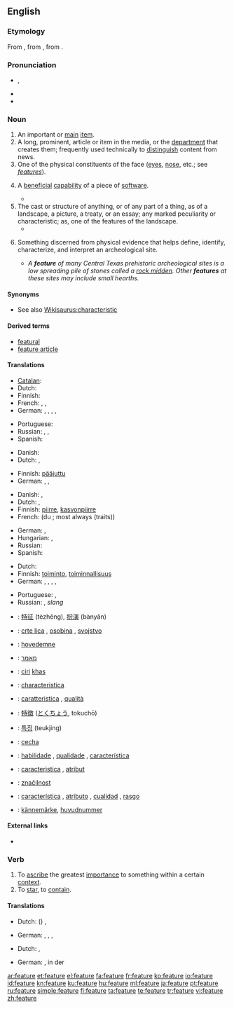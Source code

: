 {{wikipedia}}
==English==

===Etymology===
From {{etyl|xno}} {{term|feture|lang=xno}}, from {{etyl|fro}} {{term|faiture|lang=fro}}, from {{etyl|la}} {{term|factura|lang=la}}.

===Pronunciation===
* {{a|UK}} {{IPA|/fiːtʃə(r)/}}, {{SAMPA|/fi:tS@(r)/}}
* {{audio|en-us-feature.ogg|Audio (US)}}
* {{rhymes|iːtʃə(r)}}

===Noun===
{{en-noun}}

# An important or [[main]] [[item]].
# A long, prominent, article or item in the media, or the [[department]] that creates them; frequently used technically to [[distinguish]] content from news.
# One of the physical constituents of the face ([[eye]]s, [[nose]], etc.; see ''[[features]]'').
# {{computing}} A [[beneficial]] [[capability]] of a piece of [[software]].
#* {{quote-book|passage=The program contained an internal '''feature''', which allowed a user to update display text after each command keystroke.|title=[[S:Free as in Freedom/Chapter 6|Free as in Freedom]]|author=Sam Williams|year=2002}}
# The cast or structure of anything, or of any part of a thing, as of a landscape, a picture, a treaty, or an essay; any marked peculiarity or characteristic; as, one of the features of the landscape.
#* {{quote-book|passage=The most prominent '''feature''' of the New England land system was the town grant, which in every case became the territorial basis of a group settlement.|title=[[S:1911 Encyclopædia Britannica/United States/History|1911 Encyclopædia Britannica]]|year=1911}}
# {{archeology}} Something discerned from physical evidence that helps define, identify,  characterize, and interpret an archeological site.
#* ''A '''feature''' of many Central Texas prehistoric archeological sites is a low spreading pile of stones called a [[rock midden]]. Other '''features''' at these sites may include small hearths.''

====Synonyms====
* See also [[Wikisaurus:characteristic]]

====Derived terms====
* [[featural]]
* [[feature article]]

====Translations====
{{trans-top|important or main item}}
* [[Catalan]]: {{t-|ca|tret|m}}
* Dutch: {{t+|nl|eigenschap|f}}
* Finnish: {{t+|fi|ominaisuus}}
* French: {{t+|fr|caractéristique|f}}, {{t+|fr|particularité|f}}, {{t+|fr|spécialité|f}}
* German: {{t+|de|Besonderheit|f}}, {{t+|de|Charakteristikum|n}}, {{t+|de|Eigentümlichkeit|f}}, {{t+|de|Merkmal|n}}, {{t+|de|Eigenschaft|f}}
{{trans-mid}}
* Portuguese: {{t+|pt|característica|f}}
* Russian: {{t|ru|особенность|f|tr=osóbennost’}}, {{t+|ru|свойство|n|tr=svójsto}}, {{t|ru|признак|m|tr=príznak}}
* Spanish: {{t-|es|característica|f}}
{{trans-bottom}}

{{trans-top|long, prominent, article or item in the media}}
* Danish: {{t-|da|feature|c}}
* Dutch: {{t|nl|hoofdartikel|n}}, {{t+|nl|verslag|n}}
{{trans-mid}}
* Finnish: [[pääjuttu]]
* German: {{t-|de|Feature|n}}, {{t+|de|Feuilleton|n}}, {{t+|de|Sonderbeitrag|m}}
{{trans-bottom}}

{{trans-top|one of the physical constituents of the face}}
* Danish: {{t-|da|træk|n}}, {{t-|da|ansigtstræk|n}}
* Dutch: {{t+|nl|trek|m}}, {{t|nl|gelaatstrek|m}}
* Finnish: [[piirre]], [[kasvonpiirre]]
* French: {{t+|fr|trait|m}} (du {{t+|fr|visage|m}}; most always {{p}} (traits))
{{trans-mid}}
* German: {{t+|de|Charakteristikum|n}}, {{t+|de|Merkmal|n}}
* Hungarian: {{t+|hu|arcvonás}}, {{t-|hu|vonás}}
* Russian: {{t|ru|черта лица|f|tr=čertá licá}}
* Spanish: {{t-|es|rasgo|m}}
{{trans-bottom}}

{{trans-top|computing: beneficial capability of a piece of software}}
* Dutch: {{t+|nl|eigenschap|f}}
* Finnish: [[toiminto]], [[toiminnallisuus]]
* German: {{t+|de|Besonderheit|f}}, {{t+|de|Merkmal|n}}, {{t+|de|Eigenschaft|f}},  {{t+|de|Funktion|m}},  {{t+|de|Funktion|f}}
{{trans-mid}}
* Portuguese: {{t+|pt|funcionalidade|f}},  {{t+|pt|habilidade|f}}
* Russian: {{t+|ru|функция|f|tr=fúnkcija}}, {{t|ru|фича|f|tr=fíča}} ''slang''
{{trans-bottom}}

{{checktrans-top}}
* {{ttbc|Chinese}}: [[特征]] (tèzhēng), [[扮演]] (bànyǎn)
* {{ttbc|Croatian}}: [[crte lica]] {{f}}, [[osobina]] {{f}}, [[svojstvo]] {{n}}
* {{ttbc|Danish}}: [[hovedemne]] {{n}}
* {{ttbc|Hebrew}}: [[מאמר]]
* {{ttbc|Indonesian}}: [[ciri]] [[khas]]
* {{ttbc|Interlingua}}: [[characteristica]]
* {{ttbc|Italian}}: [[caratteristica]] {{f}}, [[qualità]] {{f}}
{{trans-mid}}
* {{ttbc|Japanese}}: [[特徴]] ([[とくちょう]], tokuchō)
* {{ttbc|Korean}}: [[특징]] (teukjing)
* {{ttbc|Polish}}: [[cecha]] {{f}}
* {{ttbc|Portuguese}}: [[habilidade]] {{f}}, [[qualidade]] {{f}}, [[característica]] {{f}}
* {{ttbc|Romanian}}: [[caracteristica]] {{f}}, [[atribut]] {{m}}
* {{ttbc|Slovene}}: [[značilnost]] {{f}}
* {{ttbc|Spanish}}: [[característica]] {{f}}, [[atributo]] {{m}}, [[cualidad]] {{f}}, [[rasgo]] {{m}}
* {{ttbc|Swedish}}: [[kännemärke]], [[huvudnummer]]
{{trans-bottom}}

====External links====
* {{R:Webster 1913}}

===Verb===
{{en-verb|featur|ing}}

# To [[ascribe]] the greatest [[importance]] to something within a certain [[context]].
# To [[star]], to [[contain]].

====Translations====
{{trans-top|acribe the greatest importance}}
* Dutch: ({{t+|nl|laten}}) {{t|nl|oplichten}}, {{t+|nl|benadrukken}}
{{trans-mid}}
* German: {{t+|de|bieten}}, {{t+|de|aufweisen}}, {{t-|de|darbieten}}, {{t+|de|besonders}} {{t+|de|herausstellen}}
{{trans-bottom}}

{{trans-top|star, contain}}
* Dutch: {{t+|nl|met}}, {{t+|nl|bevatten}}
{{trans-mid}}
* German: {{t+|de|mitspielen}}, in der {{t+|de|Hauptrolle|n}}
{{trans-bottom}}

[[ar:feature]]
[[et:feature]]
[[el:feature]]
[[fa:feature]]
[[fr:feature]]
[[ko:feature]]
[[io:feature]]
[[id:feature]]
[[kn:feature]]
[[ku:feature]]
[[hu:feature]]
[[ml:feature]]
[[ja:feature]]
[[pt:feature]]
[[ru:feature]]
[[simple:feature]]
[[fi:feature]]
[[ta:feature]]
[[te:feature]]
[[tr:feature]]
[[vi:feature]]
[[zh:feature]]